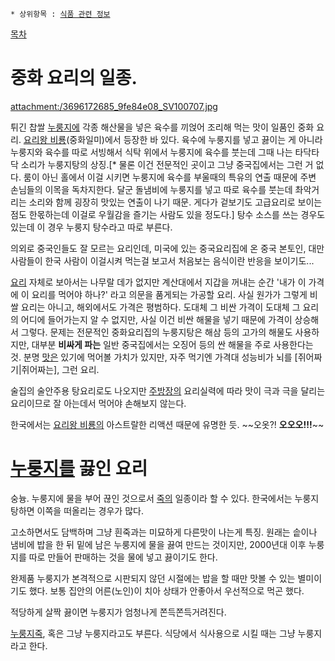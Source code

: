  * 상위항목 : [[식품 관련 정보]]
[[목차]]
= 중화 요리의 일종. =
attachment:/3696172685_9fe84e08_SV100707.jpg

튀긴 찹쌀 [[누룽지]]에 각종 해산물을 넣은 육수를 끼얹어 조리해 먹는 맛이 일품인 중화 요리. [[요리왕 비룡]](중화일미)에서 등장한 바 있다. 육수에 누룽지를 넣고 끓이는 게 아니라 누룽지와 육수를 따로 서빙해서 식탁 위에서 누룽지에 육수를 붓는데 그때 나는 타닥타닥 소리가 누룽지탕의 상징.[* 물론 이건 전문적인 곳이고 그냥 중국집에서는 그런 거 없다. 룸이 아닌 홀에서 이걸 시키면 누룽지에 육수를 부울때의 특유의 연출 때문에 주변 손님들의 이목을 독차지한다. 달군 돌냄비에 누룽지를 넣고 따로 육수를 붓는데 촤악거리는 소리와 함께 굉장히 맛있는 연출이 나기 때문. 게다가 겉보기도 고급요리로 보이는 점도 한몫하는데 이걸로 우월감을 즐기는 사람도 있을 정도다.] 탕수 소스를 쓰는 경우도 있는데 이 경우 누룽지 탕수라고 따로 부른다.

의외로 중국인들도 잘 모르는 요리인데, 미국에 있는 중국요리집에 온 중국 본토인, 대만 사람들이 한국 사람이 이걸시켜 먹는걸 보고서 처음보는 음식이란 반응을 보이기도...

[[요리]] 자체로 보아서는 나무랄 데가 없지만 계산대에서 지갑을 꺼내는 순간 '내가 이 가격에 이 요리를 먹어야 하나?' 라고 의문을 품게되는 가공할 요리. 사실 원가가 그렇게 비쌀 요리는 아니고, 해외에서도 가격은 평범하다. 도대체 그 비싼 가격이 도대체 그 요리의 어디에 들어가는지 알 수 없지만, 사실 이건 비싼 해물을 넣기 때문에 가격이 상승해서 그렇다. 문제는 전문적인 중화요리집의 누룽지탕은 해삼 등의 고가의 해물도 사용하지만, 대부분 '''비싸게 파는''' 일반 중국집에서는 오징어 등의 싼 해물을 주로 사용한다는 것. 분명 [[맛]]은 있기에 먹어볼 가치가 있지만, 자주 먹기엔 가격대 성능비가 뇌를 [쥐어짜기|쥐어짜는], 그런 요리.

술집의 술안주용 탕요리로도 나오지만 [[주방장]]의 요리실력에 따라 맛이 극과 극을 달리는 요리이므로 잘 아는데서 먹어야 손해보지 않는다.

한국에서는 [[요리왕 비룡]]의 아스트랄한 리액션 때문에 유명한 듯. ~~오옷?! '''오오오!!!'''~~
= [[누룽지]]를 끓인 요리 =
숭늉. 누룽지에 물을 부어 끊인 것으로서 [[죽]]의 일종이라 할 수 있다. 한국에서는 누룽지탕하면 이쪽을 떠올리는 경우가 많다.

고소하면서도 담백하며 그냥 흰죽과는 미묘하게 다른맛이 나는게 특징. 원래는 솥이나 냄비에 밥을 한 뒤 밑에 남은 누룽지에 물을 끓여 만드는 것이지만, 2000년대 이후 누룽지를 따로 만들어 판매하는 것을 물에 넣고 끓이기도 한다.

완제품 누룽지가 본격적으로 시판되지 않던 시절에는 밥을 할 때만 맛볼 수 있는 별미이기도 했다. 보통 집안의 어른(노인)이 치아 상태가 안좋아서 우선적으로 먹곤 했다.

적당하게 살짝 끓이면 누룽지가 엄청나게 쫀득쫀득거려진다.

[[누룽지]]죽, 혹은 그냥 누룽지라고도 부른다. 식당에서 식사용으로 시킬 때는 그냥 누룽지라고 한다.
